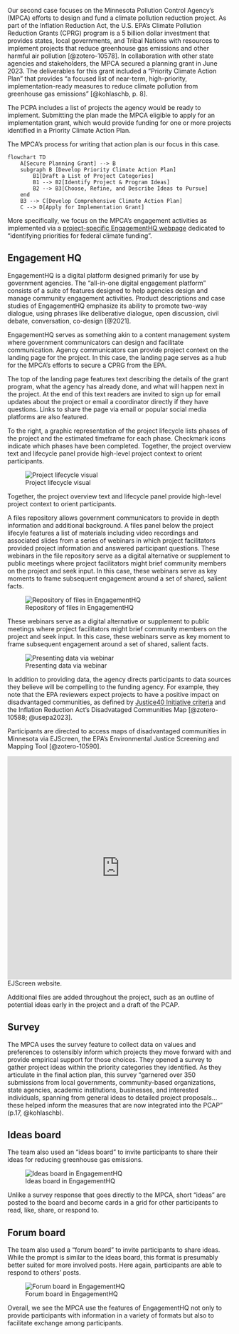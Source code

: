

Our second case focuses on the Minnesota Pollution Control Agency's
(MPCA) efforts to design and fund a climate pollution reduction project.
As part of the Inflation Reduction Act, the U.S. EPA's Climate Pollution
Reduction Grants (CPRG) program is a 5 billion dollar investment that
provides states, local governments, and Tribal Nations with resources to
implement projects that reduce greenhouse gas emissions and other
harmful air pollution [@zotero-10578]. In collaboration with other state
agencies and stakeholders, the MPCA secured a planning grant in June
2023. The deliverables for this grant included a "Priority Climate
Action Plan" that provides "a focused list of near-term, high-priority,
implementation-ready measures to reduce climate pollution from
greenhouse gas emissions" [@kohlaschb, p. 8]. 

The PCPA includes a list of projects the agency would be ready to
implement. Submitting the plan made the MPCA eligible to apply for an
implementation grant, which would provide funding for one or more
projects identified in a Priority Climate Action Plan.

The MPCA's process for writing that action plan is our focus in this case. 

```mermaid

flowchart TD
    A[Secure Planning Grant] --> B
    subgraph B [Develop Priority Climate Action Plan]
        B1[Draft a List of Project Categories]
        B1 --> B2[Identify Project & Program Ideas]
        B2 --> B3[Choose, Refine, and Describe Ideas to Pursue]
    end
    B3 --> C[Develop Comprehensive Climate Action Plan]
    C --> D[Apply for Implementation Grant]
```

More specifically, we focus on the MPCA's engagement activities as implemented via a [project-specific EngagementHQ webpage](https://engage.eqb.state.mn.us/climate-priorities) dedicated to "identifying priorities for federal climate funding".   

## Engagement HQ

EngagementHQ is a digital platform designed primarily for use by
government agencies. The "all-in-one digital engagement platform"
consists of a suite of features designed to help agencies design and
manage community engagement activities. Product descriptions and case
studies of EngagementHQ emphasize its ability to promote two-way
dialogue, using phrases like deliberative dialogue, open discussion,
civil debate, conversation, co-design [@2021].

EngagementHQ serves as something akin to a content management system
where government communicators can design and facilitate communication. Agency communicators can provide project context on the landing page for the project. In this case, the landing page serves as a hub for the MPCA’s efforts to secure a CPRG from the EPA. 

The top of the landing page features text describing the details of the grant program, what the agency has already done, and what will happen next in the project. At the end of this text readers are invited to sign up for email updates about the project or email a coordinator directly if they have questions. Links to share the page via email or popular social media platforms are also featured.

To the right, a graphic representation of the project lifecycle lists phases of the project and the estimated timeframe for each phase. Checkmark icons indicate which phases have been completed. Together, the project overview text and lifecycle panel provide high-level project context to orient participants.

![Project lifecycle visual](assets/engagement-hq-lifecycle.png)

Together, the project overview text and lifecycle panel provide
high-level project context to orient participants.

A files repository allows government communicators to provide in depth information and additional background. A files panel below the project lifecyle features a list of materials including video recordings and associated slides from a series of webinars in which project facilitators provided project information and answered participant questions. These webinars in the file repository serve as a digital alternative or supplement to public meetings where project facilitators might brief community members on the project and seek input. In this case, these webinars serve as key moments to frame subsequent engagement around a set of shared, salient facts. 

![Repository of files in
EngagementHQ](assets/engagementhq-files-repo.PNG)

These webinars serve as a digital alternative or supplement to public
meetings where project facilitators might brief community members on the
project and seek input. In this case, these webinars serve as key moment
to frame subsequent engagement around a set of shared, salient facts.

![Presenting data via webinar](assets/webinar-youtube-ghg-emissions.png)

In addition to providing data, the agency directs participants to data sources they believe will be compelling to the funding agency. For example, they note that the EPA reviewers expect projects to have a positive impact on disadvantaged communities, as defined by [Justice40 Initiative criteria](https://screeningtool.geoplatform.gov/en/methodology) and the Inflation Reduction Act's Disadvataged Communities Map [@zotero-10588; @usepa2023]. 

Participants are directed to access maps of disadvantaged communities in Minnesota via EJScreen, the EPA's Environmental Justice Screening and Mapping Tool [@zotero-10590].

::: {.content-visible unless-format="pdf"}
```{=html}
<iframe src="https://ejscreen.epa.gov/mapper/" title="EJScreen: Environmental Justice Screening and Mapping Tool" width="100%" height="500" style="border:none;"></iframe>
 <figcaption>EJScreen website.</figcaption>
```
:::

Additional files are added throughout the project, such as an outline of potential ideas early in the project and a draft of the PCAP.  

## Survey

The MPCA uses the survey feature to collect data on values and
preferences to ostensibly inform which projects they move forward with
and provide empirical support for those choices. They opened a survey to gather project ideas within the priority categories they identified. As they articulate in the final action plan, this survey "garnered over 350 submissions from local governments, community-based organizations, state agencies, academic institutions, businesses, and interested individuals, spanning from general ideas to detailed project proposals...these helped inform the measures that are now integrated into the PCAP" (p.17, @kohlaschb). 

## Ideas board

The team also used an “ideas board” to invite participants to share their ideas for reducing greenhouse gas emissions.

![Ideas board in EngagementHQ](assets/engagementhq-ideas.PNG)

Unlike a survey response that goes directly to the MPCA, short “ideas” are posted to the board and become cards in a grid for other participants to read, like, share, or respond to.

## Forum board

The team also used a "forum board" to invite participants to share ideas. While the prompt is similar to the ideas board, this format is presumably better suited for more involved posts. Here again, participants are able to respond to others' posts. 

![Forum board in EngagementHQ](assets/engagementhq-forum.PNG)

Overall, we see the MPCA use the features of EngagementHQ not only to provide participants with information in a variety of formats but also to facilitate exchange among participants.  

